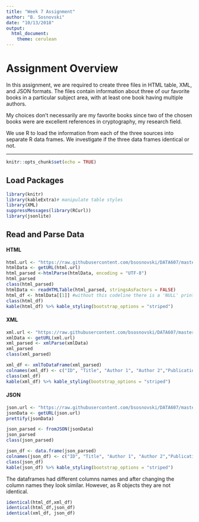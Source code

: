 ```yaml
---
title: "Week 7 Assignment"
author: "B. Sosnovski"
date: "10/13/2018"
output: 
  html_document: 
    theme: cerulean
---
```

# Assignment Overview

In this assignment, we are required to create three files in HTML table, XML, and JSON formats. The files contain information about three of our favorite books in a particular subject area, with at least one book having multiple authors. 

My choices don't necessarily are my favorite books since two of the chosen books were are excellent references in cryptography, my research field.

We use R to load the information from each of the three sources into separate R data frames. We investigate if the three data frames identical or not.

_____________________________________________________________________

```r
knitr::opts_chunk$set(echo = TRUE)
```

## Load Packages

```r
library(knitr)
library(kableExtra)# manipulate table styles
library(XML)
suppressMessages(library(RCurl))
library(jsonlite)
```

## Read and Parse Data


#### HTML

```r
html.url <- "https://raw.githubusercontent.com/bsosnovski/DATA607/master/Week7Assignment/mybooks.html"
htmlData <- getURL(html.url)
html_parsed <-htmlParse(htmlData, encoding = "UTF-8")
html_parsed
class(html_parsed)
htmlData <- readHTMLTable(html_parsed, stringsAsFactors = FALSE)
html_df <- htmlData[[1]] #without this codeline there is a 'NULL' printed in the first line of htmlTable.
class(html_df)
kable(html_df) %>% kable_styling(bootstrap_options = "striped")
```

#### XML

```r
xml.url <- "https://raw.githubusercontent.com/bsosnovski/DATA607/master/Week7Assignment/mybooks.xml"
xmlData <- getURL(xml.url)
xml_parsed <- xmlParse(xmlData)
xml_parsed
class(xml_parsed)

xml_df <- xmlToDataFrame(xml_parsed)
colnames(xml_df) <- c("ID", "Title", "Author 1", "Author 2","Publication Year", "Publisher", "Number of Pages")
class(xml_df)
kable(xml_df) %>% kable_styling(bootstrap_options = "striped")

```

#### JSON

```r
json.url <- "https://raw.githubusercontent.com/bsosnovski/DATA607/master/Week7Assignment/mybooks.json"
jsonData <- getURL(json.url)
prettify(jsonData)

json_parsed <- fromJSON(jsonData)
json_parsed
class(json_parsed)

json_df <- data.frame(json_parsed)
colnames(json_df) <- c("ID", "Title", "Author 1", "Author 2","Publication Year", "Publisher", "Number of Pages")
class(json_df)
kable(json_df) %>% kable_styling(bootstrap_options = "striped")

```

The dataframes had different columns names and after changing the column names they look similar. However, as R objects they are not identical. 

```r
identical(html_df,xml_df)
identical(html_df,json_df)
identical(xml_df, json_df)
```
